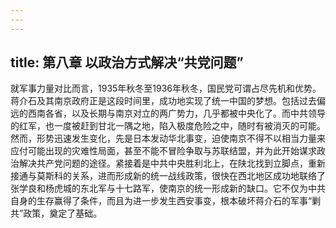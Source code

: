 ```yaml
---
---
---
```

title: 第八章 以政治方式解决“共党问题”
---




就军事力量对比而言，1935年秋冬至1936年秋冬，国民党可谓占尽先机和优势。蒋介石及其南京政府正是这段时间里，成功地实现了统一中国的梦想。包括过去偏远的西南各省，以及长期与南京对立的两广势力，几乎都被中央化了。而中共领导的红军，也一度被赶到甘北一隅之地，陷入极度危险之中，随时有被消灭的可能。然而，形势迅速发生变化，先是日本发动华北事变，迫使南京不得不以相当力量来应付可能出现的灾难性局面，甚至不能不冒险争取与苏联结盟，并为此开始谋求政治解决共产党问题的途径。紧接着是中共中央胜利北上，在陕北找到立脚点，重新接通与莫斯科的关系，进而形成新的统一战线政策，很快在西北地区成功地联络了张学良和杨虎城的东北军与十七路军，使南京的统一形成新的缺口。它不仅为中共自身的生存赢得了条件，而且为进一步发生西安事变，根本破坏蒋介石的军事“剿共”政策，奠定了基础。